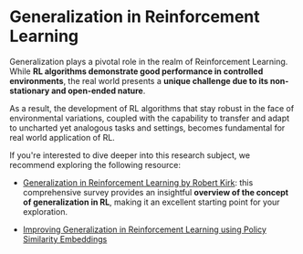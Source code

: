 # Generalization in Reinforcement Learning

Generalization plays a pivotal role in the realm of Reinforcement Learning. While **RL algorithms demonstrate good performance in controlled environments**, the real world presents a **unique challenge due to its non-stationary and open-ended nature**.

As a result, the development of RL algorithms that stay robust in the face of environmental variations, coupled with the capability to transfer and adapt to uncharted yet analogous tasks and settings, becomes fundamental for real world application of RL.

If you're interested to dive deeper into this research subject, we recommend exploring the following resource:

- [Generalization in Reinforcement Learning by Robert Kirk](https://robertkirk.github.io/2022/01/17/generalisation-in-reinforcement-learning-survey.html): this comprehensive survey provides an insightful **overview of the concept of generalization in RL**, making it an excellent starting point for your exploration.

- [Improving Generalization in Reinforcement Learning using Policy Similarity Embeddings](https://blog.research.google/2021/09/improving-generalization-in.html?m=1)

